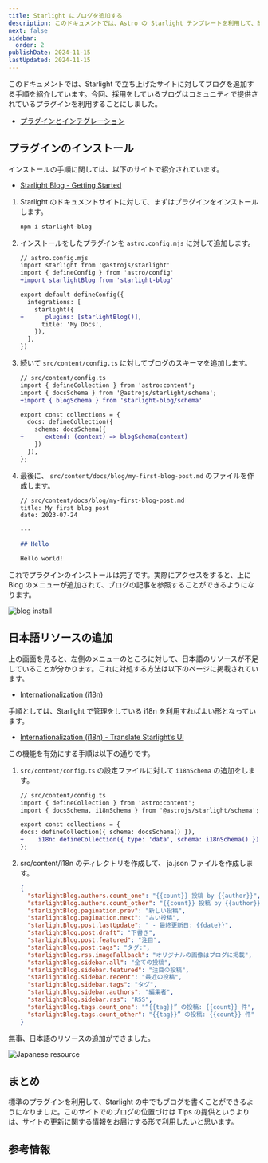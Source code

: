 ```yaml
---
title: Starlight にブログを追加する
description: このドキュメントでは、Astro の Starlight テンプレートを利用して、簡単にカスタマイズ可能なドキュメントサイトを立ち上げる方法を紹介します。
next: false
sidebar:
  order: 2
publishDate: 2024-11-15
lastUpdated: 2024-11-15
---
```



このドキュメントでは、Starlight で立ち上げたサイトに対してブログを追加する手順を紹介しています。今回、採用をしているブログはコミュニティで提供されているプラグインを利用することにしました。

- [プラグインとインテグレーション](https://starlight.astro.build/ja/resources/plugins/)

## プラグインのインストール

インストールの手順に関しては、以下のサイトで紹介されています。

- [Starlight Blog - Getting Started](https://starlight-blog-docs.vercel.app/getting-started/)

<Steps>

1. Starlight のドキュメントサイトに対して、まずはプラグインをインストールします。

   ```bash title="プラグインインストール"
   npm i starlight-blog
   ```

2. インストールをしたプラグインを `astro.config.mjs` に対して追加します。

   ```diff lang="js"
   // astro.config.mjs
   import starlight from '@astrojs/starlight'
   import { defineConfig } from 'astro/config'
   +import starlightBlog from 'starlight-blog'

   export default defineConfig({
     integrations: [
       starlight({
   +      plugins: [starlightBlog()],
         title: 'My Docs',
       }),
     ],
   })
   ```

3. 続いて `src/content/config.ts` に対してブログのスキーマを追加します。

   ```diff lang="ts"
   // src/content/config.ts
   import { defineCollection } from 'astro:content';
   import { docsSchema } from '@astrojs/starlight/schema';
   +import { blogSchema } from 'starlight-blog/schema'

   export const collections = {
     docs: defineCollection({
       schema: docsSchema({
   +      extend: (context) => blogSchema(context)
       })
     }),
   };
   ```

4. 最後に、 `src/content/docs/blog/my-first-blog-post.md` のファイルを作成します。

   ```md
   // src/content/docs/blog/my-first-blog-post.md
   title: My first blog post
   date: 2023-07-24

   ---

   ## Hello

   Hello world!
   ```

</Steps>

これでプラグインのインストールは完了です。実際にアクセスをすると、上に Blog のメニューが追加されて、ブログの記事を参照することができるようになります。

![blog install](../../../assets/astro/blog01.png)

## 日本語リソースの追加

上の画面を見ると、左側のメニューのところに対して、日本語のリソースが不足していることが分かります。これに対処する方法は以下のページに掲載されています。

- [Internationalization (i18n)](https://starlight-blog-docs.vercel.app/guides/i18n)

手順としては、Starlight で管理をしている i18n を利用すればよい形となっています。

- [Internationalization (i18n) - Translate Starlight’s UI](https://starlight.astro.build/guides/i18n/#translate-starlights-ui)

この機能を有効にする手順は以下の通りです。

<Steps>

1. `src/content/config.ts` の設定ファイルに対して `i18nSchema` の追加をします。

   ```diff lang="js" ins=/, (i18nSchema)/
   // src/content/config.ts
   import { defineCollection } from 'astro:content';
   import { docsSchema, i18nSchema } from '@astrojs/starlight/schema';

   export const collections = {
   docs: defineCollection({ schema: docsSchema() }),
   +	i18n: defineCollection({ type: 'data', schema: i18nSchema() }),
   };
   ```

2. src/content/i18n のディレクトリを作成して、 ja.json ファイルを作成します。

   ```json
   {
     "starlightBlog.authors.count_one": "{{count}} 投稿 by {{author}}",
     "starlightBlog.authors.count_other": "{{count}} 投稿 by {{author}}",
     "starlightBlog.pagination.prev": "新しい投稿",
     "starlightBlog.pagination.next": "古い投稿",
     "starlightBlog.post.lastUpdate": " - 最終更新日: {{date}}",
     "starlightBlog.post.draft": "下書き",
     "starlightBlog.post.featured": "注目",
     "starlightBlog.post.tags": "タグ:",
     "starlightBlog.rss.imageFallback": "オリジナルの画像はブログに掲載",
     "starlightBlog.sidebar.all": "全ての投稿",
     "starlightBlog.sidebar.featured": "注目の投稿",
     "starlightBlog.sidebar.recent": "最近の投稿",
     "starlightBlog.sidebar.tags": "タグ",
     "starlightBlog.sidebar.authors": "編集者",
     "starlightBlog.sidebar.rss": "RSS",
     "starlightBlog.tags.count_one": "“{{tag}}” の投稿: {{count}} 件",
     "starlightBlog.tags.count_other": "{{tag}}” の投稿: {{count}} 件"
   }
   ```

</Steps>

無事、日本語のリソースの追加ができました。

![Japanese resource](../../../assets/astro/blog02.png)

## まとめ

標準のプラグインを利用して、Starlight の中でもブログを書くことができるようになりました。このサイトでのブログの位置づけは Tips の提供というよりは、サイトの更新に関する情報をお届けする形で利用したいと思います。

## 参考情報

<LinkCard
  title="HiDeoo / starlight-blog"
  href="https://github.com/HiDeoo/starlight-blog"
  target="_blank"
/>


